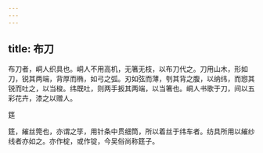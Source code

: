 ```yaml
---
---
---
```

title: 布刀
---



布刀者，峒人织具也。峒人不用高机，无箸无枝，以布刀代之。刀用山木，形如刀，锐其两端，背厚而椭，如弓之弧。刃如弦而薄，刳其背之腹，以纳纬，而惌其锐而吐之，以当梭。纬既吐，则两手扳其两端，以当箸也。峒人书歌于刀，间以五彩花卉，漆之以赠人。

筳

筳，繀丝筦也，亦谓之筟，用针条中贯细筒，所以着丝于纬车者。纺具所用以繀纱线者亦如之。亦作椗，或作锭，今吴俗尚称筳子。